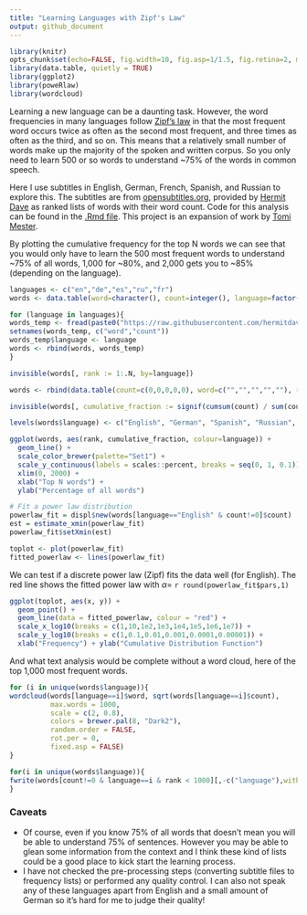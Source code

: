 ```yaml
---
title: "Learning Languages with Zipf's Law"
output: github_document
---
```

```r
library(knitr)
opts_chunk$set(echo=FALSE, fig.width=10, fig.asp=1/1.5, fig.retina=2, message=FALSE, warning=FALSE)
library(data.table, quietly = TRUE)
library(ggplot2)
library(poweRlaw)
library(wordcloud)
```

Learning a new language can be a daunting task. However, the word frequencies in many languages follow [Zipf's law](https://en.wikipedia.org/wiki/Zipf's_law) in that the most frequent word occurs twice as often as the second most frequent, and three times as often as the third, and so on. This means that a relatively small number of words make up the majority of the spoken and written corpus. So you only need to learn 500 or so words to understand ~75% of the words in common speech.

Here I use subtitles in English, German, French, Spanish, and Russian to explore this. The subtitles are from [opensubtitles.org](https://www.opensubtitles.org), provided by [Hermit Dave](https://github.com/hermitdave/FrequencyWords) as ranked lists of words with their word count. Code for this analysis can be found in the [.Rmd file](word_frequency.Rmd). This project is an expansion of work by [Tomi Mester](https://hackernoon.com/learning-languages-very-quickly-with-the-help-of-some-very-basic-data-science-cdbf95288333).

By plotting the cumulative frequency for the top N words we can see that you would only have to learn the 500 most frequent words to understand ~75% of all words, 1,000 for ~80%, and 2,000 gets you to ~85% (depending on the language).

```r
languages <- c("en","de","es","ru","fr")
words <- data.table(word=character(), count=integer(), language=factor(levels=languages))

for (language in languages){
words_temp <- fread(paste0("https://raw.githubusercontent.com/hermitdave/FrequencyWords/master/content/2016/",language,"/",language,"_50k.txt"))[1:30000]
setnames(words_temp, c("word","count"))
words_temp$language <- language
words <- rbind(words, words_temp)
}

invisible(words[, rank := 1:.N, by=language])

words <- rbind(data.table(count=c(0,0,0,0,0), word=c("","","","",""), rank=c(0,0,0,0,0), language=languages), words) # so the graph starts at 0

invisible(words[, cumulative_fraction := signif(cumsum(count) / sum(count), 4), by=language] )

levels(words$language) <- c("English", "German", "Spanish", "Russian", "French")

ggplot(words, aes(rank, cumulative_fraction, colour=language)) +
  geom_line() +
  scale_color_brewer(palette="Set1") +
  scale_y_continuous(labels = scales::percent, breaks = seq(0, 1, 0.1)) +
  xlim(0, 2000) +
  xlab("Top N words") +
  ylab("Percentage of all words")
```

```r
# Fit a power law distribution
powerlaw_fit = displ$new(words[language=="English" & count!=0]$count)
est = estimate_xmin(powerlaw_fit)
powerlaw_fit$setXmin(est)

toplot <- plot(powerlaw_fit)
fitted_powerlaw <- lines(powerlaw_fit)
```

We can test if a discrete power law (Zipf) fits the data well (for English). The red line shows the fitted power law with $\alpha =$ `r round(powerlaw_fit$pars,1)`

```r
ggplot(toplot, aes(x, y)) +
  geom_point() +
  geom_line(data = fitted_powerlaw, colour = "red") +
  scale_x_log10(breaks = c(1,10,1e2,1e3,1e4,1e5,1e6,1e7)) +
  scale_y_log10(breaks = c(1,0.1,0.01,0.001,0.0001,0.00001)) +
  xlab("Frequency") + ylab("Cumulative Distribution Function")
```

And what text analysis would be complete without a word cloud, here of the top 1,000 most frequent words.
```r
for (i in unique(words$language)){
wordcloud(words[language==i]$word, sqrt(words[language==i]$count),
          max.words = 1000,
          scale = c(2, 0.8),
          colors = brewer.pal(8, "Dark2"),
          random.order = FALSE,
          rot.per = 0,
          fixed.asp = FALSE)
}
```

```r
for(i in unique(words$language)){
fwrite(words[count!=0 & language==i & rank < 1000][,-c("language"),with=FALSE], paste0("top_1000_",i,"_words.csv"))
}
```

### Caveats

- Of course, even if you know 75% of all words that doesn't mean you will be able to understand 75% of sentences. However you may be able to glean some information from the context and I think these kind of lists could be a good place to kick start the learning process.
- I have not checked the pre-processing steps (converting subtitle files to frequency lists) or performed any quality control. I can also not speak any of these languages apart from English and a small amount of German so it's hard for me to judge their quality!
